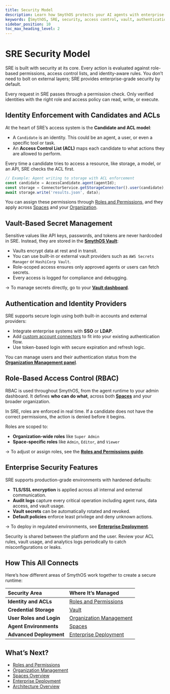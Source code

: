 ```yaml
---
title: Security Model
description: Learn how SmythOS protects your AI agents with enterprise-grade security, access control, and secret management.
keywords: [SmythOS, SRE, security, access control, vault, authentication, encryption, permissions, spaces, organization]
sidebar_position: 10
toc_max_heading_level: 2
---
```


# SRE Security Model

SRE is built with security at its core. Every action is evaluated against role-based permissions, access control lists, and identity-aware rules. You don’t need to bolt on external layers; SRE provides enterprise-grade security by default.

<InfoCallout title="Security is built-in">
Every request in SRE passes through a permission check. Only verified identities with the right role and access policy can read, write, or execute.
</InfoCallout>

<Spacer size="md" />

## Identity Enforcement with Candidates and ACLs

At the heart of SRE’s access system is the **Candidate and ACL model**:

-   A `Candidate` is an identity. This could be an agent, a user, or even a specific tool or task.
-   An **Access Control List (ACL)** maps each candidate to what actions they are allowed to perform.

Every time a candidate tries to access a resource, like storage, a model, or an API, SRE checks the ACL first.

```typescript
// Example: Agent writing to storage with ACL enforcement
const candidate = AccessCandidate.agent(agentId);
const storage = ConnectorService.getStorageConnector().user(candidate);
await storage.write('results.json', data);
```

You can assign these permissions through [Roles and Permissions](/docs/agent-collaboration/permissions), and they apply across [Spaces](/docs/agent-collaboration/spaces) and your [Organization](/docs/account-management/organization-management).

<Spacer size="md" />

## Vault-Based Secret Management

Sensitive values like API keys, passwords, and tokens are never hardcoded in SRE. Instead, they are stored in the **[SmythOS Vault](/docs/sre/vault)**:

-   Vaults encrypt data at rest and in transit.
-   You can use built-in or external vault providers such as `AWS Secrets Manager` or `HashiCorp Vault`.
-   Role-scoped access ensures only approved agents or users can fetch secrets.
-   Every access is logged for compliance and debugging.

→ To manage secrets directly, go to your **[Vault dashboard](/docs/sre/vault)**.

<Spacer size="md" />

## Authentication and Identity Providers

SRE supports secure login using both built-in accounts and external providers:

-   Integrate enterprise systems with **SSO** or **LDAP**.
-   Add [custom account connectors](/docs/sre/sdk-guide) to fit into your existing authentication flow.
-   Use token-based login with secure expiration and refresh logic.

You can manage users and their authentication status from the **[Organization Management panel](/docs/account-management/organization-management)**.

<Spacer size="md" />

## Role-Based Access Control (RBAC)

RBAC is used throughout SmythOS, from the agent runtime to your admin dashboard. It defines **who can do what**, across both **[Spaces](/docs/agent-collaboration/spaces)** and your broader organization.

In SRE, roles are enforced in real time. If a candidate does not have the correct permissions, the action is denied before it begins.

Roles are scoped to:

-   **Organization-wide roles** like `Super Admin`
-   **Space-specific roles** like `Admin`, `Editor`, and `Viewer`

→ To adjust or assign roles, see the **[Roles and Permissions guide](/docs/agent-collaboration/permissions)**.

<Spacer size="md" />

## Enterprise Security Features

SRE supports production-grade environments with hardened defaults:

-   **TLS/SSL encryption** is applied across all internal and external communication.
-   **Audit logs** capture every critical operation including agent runs, data access, and vault usage.
-   **Vault secrets** can be automatically rotated and revoked.
-   **Default policies** enforce least privilege and deny unknown actions.

→ To deploy in regulated environments, see **[Enterprise Deployment](/docs/sre/enterprise-deploy)**.

<WarningCallout title="Review policies regularly">
Security is shared between the platform and the user. Review your ACL rules, vault usage, and analytics logs periodically to catch misconfigurations or leaks.
</WarningCallout>

<Spacer size="md" />

## How This All Connects

Here’s how different areas of SmythOS work together to create a secure runtime:

| Security Area | Where It’s Managed |
| :--- | :--- |
| **Identity and ACLs** | [Roles and Permissions](/docs/agent-collaboration/permissions) |
| **Credential Storage** | [Vault](/docs/sre/vault) |
| **User Roles and Login**| [Organization Management](/docs/account-management/organization-management) |
| **Agent Environments** | [Spaces](/docs/agent-collaboration/spaces) |
| **Advanced Deployment**| [Enterprise Deployment](/docs/sre/enterprise-deploy) |

<Spacer size="md" />

## What’s Next?

-   [Roles and Permissions](/docs/agent-collaboration/permissions)
-   [Organization Management](/docs/account-management/organization-management)
-   [Spaces Overview](/docs/agent-collaboration/spaces)
-   [Enterprise Deployment](/docs/sre/enterprise-deploy)
-   [Architecture Overview](/docs/sre/architecture)